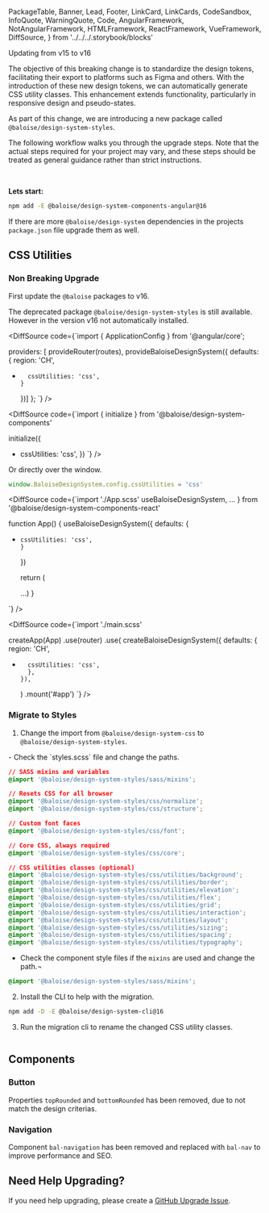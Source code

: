   PackageTable,
  Banner,
  Lead,
  Footer,
  LinkCard,
  LinkCards,
  CodeSandbox,
  InfoQuote,
  WarningQuote,
  Code,
  AngularFramework,
  NotAngularFramework,
  HTMLFramework,
  ReactFramework,
  VueFramework,
  DiffSource,
} from '../../../.storybook/blocks'

<Meta title="Development/Upgrade Guides/Updating to v16" />

<Banner label="Updating to v16" section="Development/Upgrade Guides" />

<Lead>
Updating from v15 to v16

The objective of this breaking change is to standardize the design tokens, facilitating their export to platforms such as
Figma and others. With the introduction of these new design tokens, we can automatically generate CSS utility classes.
This enhancement extends functionality, particularly in responsive design and pseudo-states.

As part of this change, we are introducing a new package called `@baloise/design-system-styles`.

</Lead>

<InfoQuote>

The following workflow walks you through the upgrade steps.
Note that the actual steps required for your project may vary, and these steps should be treated as general guidance
rather than strict instructions.

</InfoQuote>

<AngularFramework>

<br />

**Lets start:**

```bash
npm add -E @baloise/design-system-components-angular@16
```

If there are more `@baloise/design-system` dependencies in the projects `package.json` file upgrade them as well.

</AngularFramework>

## CSS Utilities

### Non Breaking Upgrade

First update the `@baloise` packages to v16.

The deprecated package `@baloise/design-system-styles` is still available. However in the version v16 not automatically installed.

<AngularFramework>

<DiffSource
  code={`import { ApplicationConfig } from '@angular/core';

  providers: [
    provideRouter(routes),
    provideBaloiseDesignSystem({
      defaults: {
        region: 'CH',
+       cssUtilities: 'css',
      }
    })]
};
`}
/>

</AngularFramework>

<HTMLFramework>

<DiffSource
  code={`import { initialize } from '@baloise/design-system-components'

initialize({

- cssUtilities: 'css',
  })
  `}
  />

Or directly over the window.

```js
window.BaloiseDesignSystem.config.cssUtilities = 'css'
```

</HTMLFramework>

<ReactFramework>

<DiffSource
  code={`import './App.scss'
  useBaloiseDesignSystem,
  ...
} from '@baloise/design-system-components-react'

function App() {
useBaloiseDesignSystem({
defaults: {

-     cssUtilities: 'css',
      }

  })

  return (

  <BalApp className="has-sticky-footer">...</BalApp>) }

`}
/>

</ReactFramework>

<VueFramework>

<DiffSource
  code={`import './main.scss'


createApp(App)
.use(router)
.use(
createBaloiseDesignSystem({
defaults: {
region: 'CH',

-       cssUtilities: 'css',
        },
      }),
  )
  .mount('#app')
  `}
  />

</VueFramework>

### Migrate to Styles

1. Change the import from `@baloise/design-system-css` to `@baloise/design-system-styles`.

<AngularFramework>
- Check the `styles.scss` file and change the paths.

```css
// SASS mixins and variables
@import '@baloise/design-system-styles/sass/mixins';

// Resets CSS for all browser
@import '@baloise/design-system-styles/css/normalize';
@import '@baloise/design-system-styles/css/structure';

// Custom font faces
@import '@baloise/design-system-styles/css/font';

// Core CSS, always required
@import '@baloise/design-system-styles/css/core';

// CSS utilities classes (optional)
@import '@baloise/design-system-styles/css/utilities/background';
@import '@baloise/design-system-styles/css/utilities/border';
@import '@baloise/design-system-styles/css/utilities/elevation';
@import '@baloise/design-system-styles/css/utilities/flex';
@import '@baloise/design-system-styles/css/utilities/grid';
@import '@baloise/design-system-styles/css/utilities/interaction';
@import '@baloise/design-system-styles/css/utilities/layout';
@import '@baloise/design-system-styles/css/utilities/sizing';
@import '@baloise/design-system-styles/css/utilities/spacing';
@import '@baloise/design-system-styles/css/utilities/typography';
```

- Check the component style files if the `mixins` are used and change the path.¬

```css
@import '@baloise/design-system-styles/sass/mixins';
```
</AngularFramework>

2. Install the CLI to help with the migration.

```bash
npm add -D -E @baloise/design-system-cli@16
```

3. Run the migration cli to rename the changed CSS utility classes.

```bash

```

## Components

### Button

Properties `topRounded` and `bottomRounded` has been removed, due to not match the design criterias.

### Navigation

Component `bal-navigation` has been removed and replaced with `bal-nav` to improve performance and SEO.

## Need Help Upgrading?​

If you need help upgrading, please create a [GitHub Upgrade Issue](https://github.com/baloise/design-system/issues/new/choose).

<Footer />
